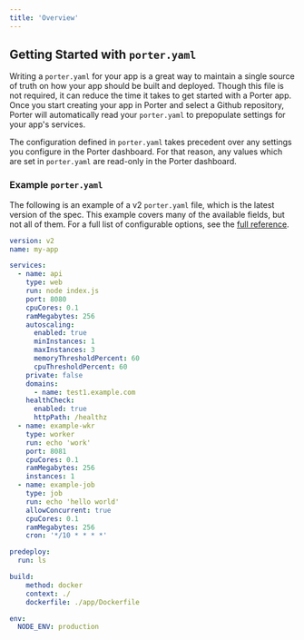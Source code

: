 ```yaml
---
title: 'Overview'
---
```


## Getting Started with `porter.yaml`

Writing a `porter.yaml` for your app is a great way to maintain a single source of truth on how your app should be built and deployed. Though this file is not required, it can reduce the time it takes to get started with a Porter app.
Once you start creating your app in Porter and select a Github repository, Porter will automatically read your `porter.yaml` to prepopulate settings for your app's services.

The configuration defined in `porter.yaml` takes precedent over any settings you configure in the Porter dashboard. For that reason, any values which are set in `porter.yaml` are read-only in the Porter dashboard.

### Example `porter.yaml`

The following is an example of a v2 `porter.yaml` file, which is the latest version of the spec. This example covers many of the available fields, but not all of them. For a full list of configurable options, see the [full reference](/new/deploy/configuration-as-code/reference).

```yaml
version: v2
name: my-app

services:
  - name: api
    type: web
    run: node index.js
    port: 8080
    cpuCores: 0.1
    ramMegabytes: 256
    autoscaling:
      enabled: true
      minInstances: 1
      maxInstances: 3
      memoryThresholdPercent: 60
      cpuThresholdPercent: 60
    private: false
    domains:
      - name: test1.example.com
    healthCheck:
      enabled: true
      httpPath: /healthz
  - name: example-wkr
    type: worker
    run: echo 'work'
    port: 8081
    cpuCores: 0.1
    ramMegabytes: 256
    instances: 1
  - name: example-job
    type: job
    run: echo 'hello world'
    allowConcurrent: true
    cpuCores: 0.1
    ramMegabytes: 256
    cron: '*/10 * * * *'

predeploy:
  run: ls

build:
	method: docker
	context: ./
	dockerfile: ./app/Dockerfile

env:
  NODE_ENV: production
```
